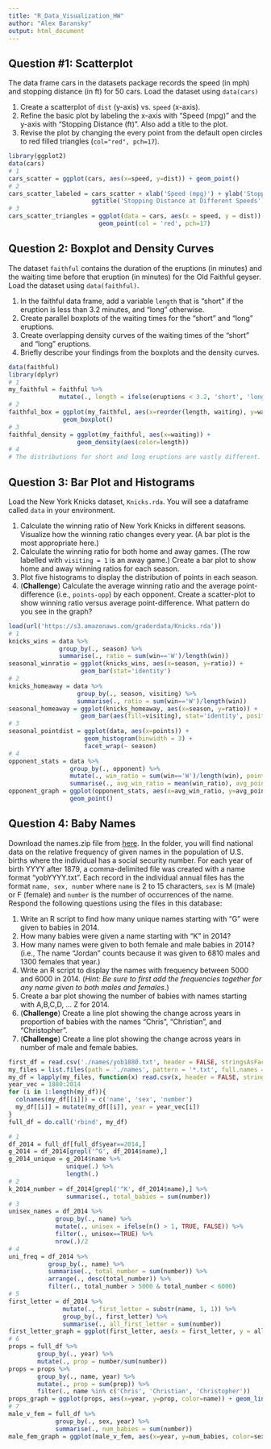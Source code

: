 ```yaml
---
title: "R_Data_Visualization_HW"
author: "Alex Baransky"
output: html_document
---
```

## Question #1: Scatterplot

The data frame cars in the datasets package records the speed (in mph) and stopping distance (in ft) for 50 cars. Load the dataset using `data(cars)`

1. Create a scatterplot of `dist` (y-axis) vs. `speed` (x-axis).
2. Refine the basic plot by labeling the x-axis with "Speed (mpg)" and the y-axis with "Stopping Distance (ft)". Also add a title to the plot.
3. Revise the plot by changing the every point from the default open circles to red filled triangles (`col="red", pch=17`).

```r
library(ggplot2)
data(cars)
# 1
cars_scatter = ggplot(cars, aes(x=speed, y=dist)) + geom_point()
# 2
cars_scatter_labeled = cars_scatter + xlab('Speed (mpg)') + ylab('Stopping Distance (ft)') +
                       ggtitle('Stopping Distance at Different Speeds')
# 3
cars_scatter_triangles = ggplot(data = cars, aes(x = speed, y = dist)) +
                         geom_point(col = 'red', pch=17)
```

## Question 2: Boxplot and Density Curves

The dataset `faithful` contains the duration of the eruptions (in minutes) and the waiting time before that eruption (in minutes) for the Old Faithful geyser. Load the dataset using `data(faithful)`.

1. In the faithful data frame, add a variable `length` that is "short" if the eruption is less than 3.2 minutes, and "long" otherwise.
2. Create parallel boxplots of the waiting times for the "short" and "long" eruptions.
3. Create overlapping density curves of the waiting times of the "short" and "long" eruptions.
4. Briefly describe your findings from the boxplots and the density curves.


```r
data(faithful)
library(dplyr)
# 1
my_faithful = faithful %>% 
              mutate(., length = ifelse(eruptions < 3.2, 'short', 'long'))
# 2
faithful_box = ggplot(my_faithful, aes(x=reorder(length, waiting), y=waiting)) +
               geom_boxplot()
# 3
faithful_density = ggplot(my_faithful, aes(x=waiting)) +
                   geom_density(aes(color=length))
# 4
# The distributions for short and long eruptions are vastly different. This indicates that it takes longer for an eruption that will be longer than 3.2 seconds to build up (hence greater waiting time) than an eruption that will be shorter than 3.2 seconds.
```


## Question 3: Bar Plot and Histograms

Load the New York Knicks dataset, `Knicks.rda`. You will see a dataframe called `data` in your environment.

1. Calculate the winning ratio of New York Knicks in different seasons. Visualize how the winning ratio changes every year. (A bar plot is the most appropriate here.)
2. Calculate the winning ratio for both home and away games. (The row labelled with `visiting = 1` is an away game.) Create a bar plot to show home and away winning ratios for each season.
3. Plot five histograms to display the distribution of points in each season.
4. (**Challenge**) Calculate the average winning ratio and the average point-difference (i.e., `points-opp`) by each opponent. Create a scatter-plot to show winning ratio versus average point-difference. What pattern do you see in the graph?


```r
load(url('https://s3.amazonaws.com/graderdata/Knicks.rda'))
# 1
knicks_wins = data %>%
              group_by(., season) %>% 
              summarise(., ratio = sum(win=='W')/length(win))
seasonal_winratio = ggplot(knicks_wins, aes(x=season, y=ratio)) +
                    geom_bar(stat='identity')
# 2
knicks_homeaway = data %>%
                   group_by(., season, visiting) %>% 
                   summarise(., ratio = sum(win=='W')/length(win))
seasonal_homeaway = ggplot(knicks_homeaway, aes(x=season, y=ratio)) +
                    geom_bar(aes(fill=visiting), stat='identity', position = 'dodge')
# 3
seasonal_pointdist = ggplot(data, aes(x=points)) +
                     geom_histogram(binwidth = 3) +
                     facet_wrap(~ season)
# 4
opponent_stats = data %>%
                 group_by(., opponent) %>%
                 mutate(., win_ratio = sum(win=='W')/length(win), point_diff = points-opp) %>%
                 summarise(., avg_win_ratio = mean(win_ratio), avg_point_diff = mean(point_diff))
opponent_graph = ggplot(opponent_stats, aes(x=avg_win_ratio, y=avg_point_diff)) +
                 geom_point()
```

## Question 4: Baby Names

Download the names.zip file from [here](https://s3.amazonaws.com/graderdata/names.zip). In the folder, you will find national data on the relative frequency of given names in the population of U.S. births where the individual has a social security number. For each year of birth YYYY after 1879, a comma-delimited file was created with a name format "yobYYYY.txt". Each record in the individual annual files has the format `name, sex, number` where `name` is 2 to 15 characters, `sex` is M (male) or F (female) and `number` is the number of occurrences of the name. Respond the following questions using the files in this database:

1. Write an R script to find how many unique names starting with "G" were given to babies in 2014.
2. How many babies were given a name starting with "K" in 2014?
3. How many names were given to both female and male babies in 2014? (i.e., The name "Jordan" counts because it was given to 6810 males and 1300 females that year.)
4. Write an R script to display the names with frequency between 5000 and 6000 in 2014. (*Hint: Be sure to first add the frequencies together for any name given to both males and females*.)
5. Create a bar plot showing the number of babies with names starting with A,B,C,D, ... Z for 2014. 
6. (**Challenge**) Create a line plot showing the change across years in proportion of babies with the names "Chris", "Christian", and "Christopher".
7. (**Challenge**) Create a line plot showing the change across years in number of male and female babies. 


```r
first_df = read.csv('./names/yob1880.txt', header = FALSE, stringsAsFactors = FALSE)
my_files = list.files(path = './names', pattern = '*.txt', full.names = TRUE)
my_df = lapply(my_files, function(x) read.csv(x, header = FALSE, stringsAsFactors = FALSE))
year_vec = 1880:2014
for (i in 1:length(my_df)){
  colnames(my_df[[i]]) = c('name', 'sex', 'number')
  my_df[[i]] = mutate(my_df[[i]], year = year_vec[i])
}
full_df = do.call('rbind', my_df)

# 1
df_2014 = full_df[full_df$year==2014,]
g_2014 = df_2014[grepl('^G', df_2014$name),]
g_2014_unique = g_2014$name %>% 
                unique(.) %>%
                length(.)
# 2
k_2014_number = df_2014[grepl('^K', df_2014$name),] %>%
                summarise(., total_babies = sum(number))
# 3
unisex_names = df_2014 %>%
             group_by(., name) %>% 
             mutate(., unisex = ifelse(n() > 1, TRUE, FALSE)) %>%
             filter(., unisex==TRUE) %>%
             nrow(.)/2
# 4
uni_freq = df_2014 %>% 
           group_by(., name) %>%
           summarise(., total_number = sum(number)) %>%
           arrange(., desc(total_number)) %>%
           filter(., total_number > 5000 & total_number < 6000)
# 5
first_letter = df_2014 %>% 
               mutate(., first_letter = substr(name, 1, 1)) %>%
               group_by(., first_letter) %>%
               summarise(., all_first_letter = sum(number))
first_letter_graph = ggplot(first_letter, aes(x = first_letter, y = all_first_letter)) + geom_bar(stat = 'identity')
# 6
props = full_df %>%
        group_by(., year) %>%
        mutate(., prop = number/sum(number))
props = props %>%
        group_by(., name, year) %>%
        mutate(., prop = sum(prop)) %>%
        filter(., name %in% c('Chris', 'Christian', 'Christopher'))
props_graph = ggplot(props, aes(x=year, y=prop, color=name)) + geom_line()
# 7
male_v_fem = full_df %>%
             group_by(., sex, year) %>%
             summarise(., num_babies = sum(number))
male_fem_graph = ggplot(male_v_fem, aes(x=year, y=num_babies, color=sex)) + geom_line()
```


